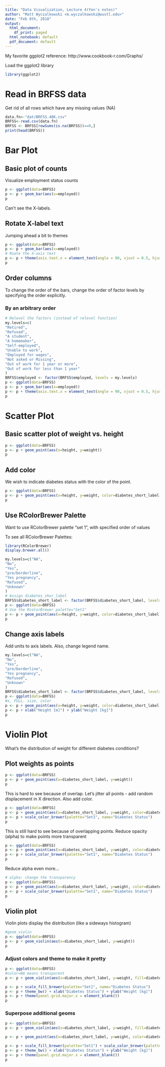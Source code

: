 ```yaml
---
title: "Data Visualization, Lecture 4(Yen's notes)"
author: "Matt Wyczalkowski <m.wyczalkowski@wustl.edu>"
date: "Feb 8th, 2018"
output:
  html_document:
    df_print: paged
  html_notebook: default
  pdf_document: default
---
```


My favorite ggplot2 reference: http://www.cookbook-r.com/Graphs/

Load the ggplot2 library
```r
library(ggplot2)
```
# Read in BRFSS data
Get rid of all rows which have any missing values (NA)
```r
data.fn<-"dat/BRFSS.48K.csv"
BRFSS<-read.csv(data.fn)
BRFSS <- BRFSS[rowSums(is.na(BRFSS))==0,]
print(head(BRFSS))
```
# Bar Plot
## Basic plot of counts
Visualize employment status counts
```r
p <- ggplot(data=BRFSS)
p <- p + geom_bar(aes(x=employed))
p
```
Can't see the X-labels.

## Rotate X-label text
Jumping ahead a bit to themes
```r
p <- ggplot(data=BRFSS)
p <- p + geom_bar(aes(x=employed))
# Roate the X-axis text
p <- p + theme(axis.text.x = element_text(angle = 90, vjust = 0.5, hjust=1)) 
p
```
## Order columns
To change the order of the bars, change the order of factor levels by specifying the order explicitly.

### By an arbitrary order
```r
# Relevel the factors (instead of relevel function)
my.levels=c(
"Retired",
"Refused",
"A student",
"A homemaker",
"Self-employed",
"Unable to work",
"Employed for wages",
"Not asked or Missing",
"Out of work for 1 year or more",
"Out of work for less than 1 year"
)
BRFSS$employed <- factor(BRFSS$employed, levels = my.levels)
p <- ggplot(data=BRFSS)
p <- p + geom_bar(aes(x=employed))
p <- p + theme(axis.text.x = element_text(angle = 90, vjust = 0.5, hjust=1))
p
```


# Scatter Plot

## Basic scatter plot of weight vs. height
```r
p <- ggplot(data=BRFSS)
p <- p + geom_point(aes(x=height, y=weight))
p
```
## Add color
We wish to indicate diabetes status with the color of the point.  
```r
p <- ggplot(data=BRFSS)
p <- p + geom_point(aes(x=height, y=weight, color=diabetes_short_label))
p
```
## Use RColorBrewer Palette
Want to use RColorBrewer palette "set 1", with specified order of values

To see all RColorBrewer Palettes:
```r
library(RColorBrewer)
display.brewer.all()
```
```r
my.levels=c("NA",
"No",
"Yes",
"pre/borderline",
"Yes pregnancy",
"Refused",
"Unknown"
)
# Assign diabetes_shor_label 
BRFSS$diabetes_short_label <- factor(BRFSS$diabetes_short_label, levels = my.levels)
p <- ggplot(data=BRFSS)
# Use the RcolorBrewer palette="Set1"
p <- p + geom_point(aes(x=height, y=weight, color=diabetes_short_label)) + scale_color_brewer(palette="Set1")
p
```
## Change axis labels
Add units to axis labels.  Also, change legend name.
```r
my.levels=c("NA",
"No",
"Yes",
"pre/borderline",
"Yes pregnancy",
"Refused",
"Unknown"
)
BRFSS$diabetes_short_label <- factor(BRFSS$diabetes_short_label, levels = my.levels)
p <- ggplot(data=BRFSS)
#x, FULL. size, color
p <- p + geom_point(aes(x=height, y=weight, color=diabetes_short_label)) + scale_color_brewer(palette="Set1", name="Diabetes Status")
p <- p + xlab("Height [m]") + ylab("Weight [kg]")
p
```


# Violin Plot
What's the distribution of weight for different diabetes conditions?

## Plot weights as points
```r
p <- ggplot(data=BRFSS)
p <- p + geom_point(aes(x=diabetes_short_label, y=weight))
p
```
This is hard to see because of overlap.  Let's jitter all points - add random displacement in X direction.  Also add color.
```r
p <- ggplot(data=BRFSS)
p <- p + geom_point(aes(x=diabetes_short_label, y=weight, color=diabetes_short_label),size=0.1, position = position_jitter(w = 0.3, h = 0))
p <- p + scale_color_brewer(palette="Set1", name="Diabetes Status")
p
```
This is still hard to see because of overlapping points.  Reduce opacity (alpha) to make points more transparent
```r
p <- ggplot(data=BRFSS)
p <- p + geom_point(aes(x=diabetes_short_label, y=weight, color=diabetes_short_label), position = position_jitter(w = 0.3, h = 0), alpha=0.1)
p <- p + scale_color_brewer(palette="Set1", name="Diabetes Status")
p
```
Reduce alpha even more...
```r
# alpha: change the transparency
p <- ggplot(data=BRFSS)
p <- p + geom_point(aes(x=diabetes_short_label, y=weight, color=diabetes_short_label), position = position_jitter(w = 0.3, h = 0), alpha=0.01)
p <- p + scale_color_brewer(palette="Set1", name="Diabetes Status")
p
```
## Violin plot
Violin plots display the distribution (like a sideways histogram)

```r
#geom_violin
p <- ggplot(data=BRFSS)
p <- p + geom_violin(aes(x=diabetes_short_label, y=weight))
p
```
### Adjust colors and theme to make it pretty

```r
p <- ggplot(data=BRFSS)
#color=NA means transparent
p <- p + geom_violin(aes(x=diabetes_short_label, y=weight, fill=diabetes_short_label), color=NA) + guides(fill=FALSE)

p <- p + scale_fill_brewer(palette="Set1", name="Diabetes Status")
p <- p + theme_bw() + xlab("Diabetes Status") + ylab("Weight [kg]")
p <- p + theme(panel.grid.major.x = element_blank())
p
```

### Superpose additional geoms

```r
p <- ggplot(data=BRFSS)
p <- p + geom_violin(aes(x=diabetes_short_label, y=weight, fill=diabetes_short_label), color=NA) + guides(fill=FALSE)

p <- p + geom_point(aes(x=diabetes_short_label, y=weight, color=diabetes_short_label), position = position_jitter(w = 0.3, h = 0), alpha=0.01) + guides(color=FALSE)

p <- p + scale_fill_brewer(palette="Set1") + scale_color_brewer(palette="Set1", name="Diabetes Status") 
p <- p + theme_bw() + xlab("Diabetes Status") + ylab("Weight [kg]")
p <- p + theme(panel.grid.major.x = element_blank())
p
```

